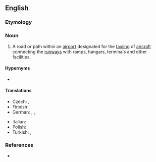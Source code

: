 ==English==

===Etymology===
{{compound|en|taxi|way}}

===Noun===
{{en-noun}}

# {{lb|en|aviation}} A road or path within an [[airport]] designated for the [[taxiing]] of [[aircraft]] connecting the [[runways]] with ramps, hangars, terminals and other facilities.

====Hypernyms====
* {{l|en|way}}

====Translations====
{{trans-top}}
* Czech: {{t|cs|pojezdová dráha|f}}, {{t|cs|pojížděčka|f}}
* Finnish: {{t+|fi|rullaustie}}
* German: {{t+|de|Rollbahn|f}}, {{t+|de|Rollfeld|n}}, {{t|de|Rollweg|m}}
{{trans-mid}}
* Italian: {{t|it|pista di rullaggio|f}}
* Polish: {{t|pl|droga kołowania|f}}
* Turkish: {{t|tr|taksirut}}, {{t|tr|taksi yolu}}
{{trans-bottom}}

===References===
* {{pedia}}